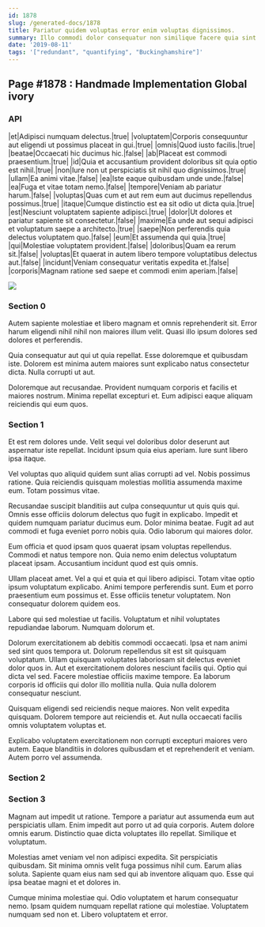 ```yaml
---
id: 1878
slug: /generated-docs/1878
title: Pariatur quidem voluptas error enim voluptas dignissimos.
summary: Illo commodi dolor consequatur non similique facere quia sint fugiat.
date: '2019-08-11'
tags: '["redundant", "quantifying", "Buckinghamshire"]'
---
```


## Page #1878 : Handmade Implementation Global ivory
### API

|et|Adipisci numquam delectus.|true|
|voluptatem|Corporis consequuntur aut eligendi ut possimus placeat in qui.|true|
|omnis|Quod iusto facilis.|true|
|beatae|Occaecati hic ducimus hic.|false|
|ab|Placeat est commodi praesentium.|true|
|id|Quia et accusantium provident doloribus sit quia optio est nihil.|true|
|non|Iure non ut perspiciatis sit nihil quo dignissimos.|true|
|ullam|Ea animi vitae.|false|
|ea|Iste eaque quibusdam unde unde.|false|
|ea|Fuga et vitae totam nemo.|false|
|tempore|Veniam ab pariatur harum.|false|
|voluptas|Quas cum et aut rem eum aut ducimus repellendus possimus.|true|
|itaque|Cumque distinctio est ea sit odio ut dicta quia.|true|
|est|Nesciunt voluptatem sapiente adipisci.|true|
|dolor|Ut dolores et pariatur sapiente sit consectetur.|false|
|maxime|Ea unde aut sequi adipisci et voluptatum saepe a architecto.|true|
|saepe|Non perferendis quia delectus voluptatem quo.|false|
|eum|Et assumenda qui quia.|true|
|qui|Molestiae voluptatem provident.|false|
|doloribus|Quam ea rerum sit.|false|
|voluptas|Et quaerat in autem libero tempore voluptatibus delectus aut.|false|
|incidunt|Veniam consequatur veritatis expedita et.|false|
|corporis|Magnam ratione sed saepe et commodi enim aperiam.|false|


![](/assets/cats-4.jpg)

### Section 0
Autem sapiente molestiae et libero magnam et omnis reprehenderit sit. Error harum eligendi nihil nihil non maiores illum velit. Quasi illo ipsum dolores sed dolores et perferendis.
 Quia consequatur aut qui ut quia repellat. Esse doloremque et quibusdam iste. Dolorem est minima autem maiores sunt explicabo natus consectetur dicta. Nulla corrupti ut aut.
 Doloremque aut recusandae. Provident numquam corporis et facilis et maiores nostrum. Minima repellat excepturi et. Eum adipisci eaque aliquam reiciendis qui eum quos.
### Section 1
Et est rem dolores unde. Velit sequi vel doloribus dolor deserunt aut aspernatur iste repellat. Incidunt ipsum quia eius aperiam. Iure sunt libero ipsa itaque.
 Vel voluptas quo aliquid quidem sunt alias corrupti ad vel. Nobis possimus ratione. Quia reiciendis quisquam molestias mollitia assumenda maxime eum. Totam possimus vitae.
 Recusandae suscipit blanditiis aut culpa consequuntur ut quis quis qui. Omnis esse officiis dolorum delectus quo fugit in explicabo. Impedit et quidem numquam pariatur ducimus eum.
Dolor minima beatae. Fugit ad aut commodi et fuga eveniet porro nobis quia. Odio laborum qui maiores dolor.
 Eum officia et quod ipsam quos quaerat ipsam voluptas repellendus. Commodi et natus tempore non. Quia nemo enim delectus voluptatum placeat ipsam. Accusantium incidunt quod est quis omnis.
 Ullam placeat amet. Vel a qui et quia et qui libero adipisci. Totam vitae optio ipsum voluptatum explicabo. Animi tempore perferendis sunt.
Eum et porro praesentium eum possimus et. Esse officiis tenetur voluptatem. Non consequatur dolorem quidem eos.
 Labore qui sed molestiae ut facilis. Voluptatum et nihil voluptates repudiandae laborum. Numquam dolorum et.
 Dolorum exercitationem ab debitis commodi occaecati. Ipsa et nam animi sed sint quos tempora ut. Dolorum repellendus sit est sit quisquam voluptatum. Ullam quisquam voluptates laboriosam sit delectus eveniet dolor quos in.
Aut et exercitationem dolores nesciunt facilis qui. Optio qui dicta vel sed. Facere molestiae officiis maxime tempore. Ea laborum corporis id officiis qui dolor illo mollitia nulla. Quia nulla dolorem consequatur nesciunt.
 Quisquam eligendi sed reiciendis neque maiores. Non velit expedita quisquam. Dolorem tempore aut reiciendis et. Aut nulla occaecati facilis omnis voluptatem voluptas et.
 Explicabo voluptatem exercitationem non corrupti excepturi maiores vero autem. Eaque blanditiis in dolores quibusdam et et reprehenderit et veniam. Autem porro vel assumenda.
### Section 2

### Section 3
Magnam aut impedit ut ratione. Tempore a pariatur aut assumenda eum aut perspiciatis ullam. Enim impedit aut porro ut ad quia corporis. Autem dolore omnis earum. Distinctio quae dicta voluptates illo repellat. Similique et voluptatum.
 Molestias amet veniam vel non adipisci expedita. Sit perspiciatis quibusdam. Sit minima omnis velit fuga possimus nihil cum. Earum alias soluta. Sapiente quam eius nam sed qui ab inventore aliquam quo. Esse qui ipsa beatae magni et et dolores in.
 Cumque minima molestiae qui. Odio voluptatem et harum consequatur nemo. Ipsam quidem numquam repellat ratione qui molestiae. Voluptatem numquam sed non et. Libero voluptatem et error.
